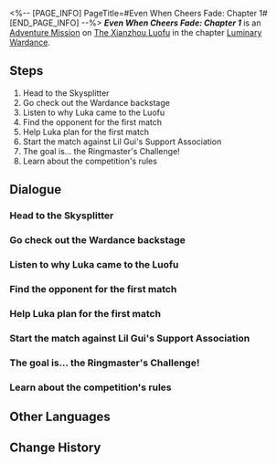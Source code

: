 <%-- [PAGE_INFO]
PageTitle=#Even When Cheers Fade: Chapter 1#
[END_PAGE_INFO] --%>
{{Stub|Dialogue.}}
{{Mission Infobox
|id            = 8025101
|title         = 
|image         = Mission Even When Cheers Fade Chapter 1.png{{subst:void|<!--$UPLOAD:<<SpriteOutput/Chronicle/8025101.png>-<Mission Even When Cheers Fade Chapter 1.png>-<Fate's Atlas Images>>-->}}
|type          = Adventure
|event_name    = 
|chapter       = Luminary Wardance
|requirements  = 
* [[Trailblaze Continuance]] ''[[A Fugue From Beyond]]'' completed
* [[Trailblaze Continuance]] ''[[Future Market (II)]]'' completed
|summary       = To help Belobog rejoin cosmic society, Luka arrives at The Xianzhou Luofu with an expired invitation to participate in the Luminary Wardance. You become his coach by chance and win one victory after another with him...<br />But the road ahead is still long, and your journey has just begun.
|characters    = Luka; Trailblazer
|startLocation = [[The Xianzhou Luofu]] - [[Skysplitter]]
|world         = The Xianzhou Luofu
|area          = Skysplitter
|prev          = 
|next          = By His Lonefist to the Xianzhou
|rewards       = Stellar Jade*30; Traveler's Guide*3; Lost Crystal*3; Credit*30,000
}}
'''''Even When Cheers Fade: Chapter 1''''' is an [[Adventure Mission]] on [[The Xianzhou Luofu]] in the chapter [[Luminary Wardance]].

==Steps==
# Head to the Skysplitter
# Go check out the Wardance backstage
# Listen to why Luka came to the Luofu
# Find the opponent for the first match
# Help Luka plan for the first match
# Start the match against Lil Gui's Support Association
# The goal is... the Ringmaster's Challenge!
# Learn about the competition's rules

<!--
==Gameplay Notes==

--><!--
==Trial Character==

-->
==Dialogue==
{{Stub Dialogue}}
===Head to the Skysplitter===
{{Mission Description|type=adventure|location=Skysplitter|March 7th actually managed to get a backstage pass for the Wardance? That'd be a huge loss if you don't go and check it out.<br />It feels like she has rapidly become a powerful figure on the Luofu in just a few short weeks... Would you get a discount in a restaurant if you tell the owner you know her?}}
{{Dialogue Start}}
:{{tx}}
{{Dialogue End}}

===Go check out the Wardance backstage===
{{Dialogue Start}}
:{{tx}}
{{Dialogue End}}

===Listen to why Luka came to the Luofu===
{{Mission Description|type=adventure|location=Skysplitter|update|That red-head boy is actually... Luka from Belobog?<br />For a Belobogian to appear on the Luofu is really a bit... unbelievable. Ask him about the details.}}
{{Dialogue Start}}
:{{tx}}
{{Dialogue End}}

===Find the opponent for the first match===
{{Mission Description|type=adventure|location=Skysplitter|update|The opponent for Luka's first match is a Cloud Knight.<br />You carry some weight in the Cloud Knights as well, so maybe they'll do you a favor. Go meet them before the match begins.}}
{{Dialogue Start}}
:{{tx}}
{{Dialogue End}}

===Help Luka plan for the first match===
{{Mission Description|type=adventure|location=Skysplitter|update|You are now Contestant Luka's coach!<br />Lead Luka to victory in his first match! And let Sushang have a good taste of the passion from the outworld snowlands!}}
{{Dialogue Start}}
:{{tx}}
{{Dialogue End}}

===Start the match against Lil Gui's Support Association===
{{Dialogue Start}}
:{{tx}}
{{Dialogue End}}

===The goal is... the Ringmaster's Challenge!===
{{Mission Description|type=adventure|location=Skysplitter|update|You are now Contestant Luka's coach!<br />As the coach, you need to thoroughly familiarize yourself with the rules of the competition.<br />Luckily, Carmella seems to be well-versed in this. Go ask her about it.}}
{{Dialogue Start}}
:{{tx}}
{{Dialogue End}}

===Learn about the competition's rules===
{{Dialogue Start}}
:{{tx}}
{{Dialogue End}}

==Other Languages==
{{Other Languages
|en   = Even When Cheers Fade: Chapter 1
|zhs  = 即使喝彩停息•第一章
|zht  = 即使喝彩停息•第一章
|ja   = 喝采が鳴り止んだとしても・第1章
|ko   = 갈채가 멈추더라도•제1장
|es   = Aunque los aplausos cesen: capítulo 1
|fr   = Au-delà des applaudissements&nbsp;: Chapitre 1
|ru   = Хотя аплодисменты стихли I
|th   = แม้เสียงเชียร์จะหยุดลง บทที่ 1
|vi   = Dù Tiếng Vỗ Tay Dừng Lại - Chương 1
|de   = Auch wenn der Applaus verstummt: Kapitel 1
|id   = Meskipun Sorak-Sorai Berhenti: Bab 1
|pt   = Quando os Aplausos Cessam: Capítulo 1
}}

==Change History==
{{Change History|2.5}}
